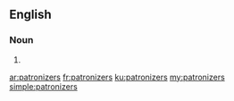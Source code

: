 ==English==

===Noun===
{{head|en|noun plural form}}

# {{plural of|patronizer|lang=en}}

[[ar:patronizers]]
[[fr:patronizers]]
[[ku:patronizers]]
[[my:patronizers]]
[[simple:patronizers]]